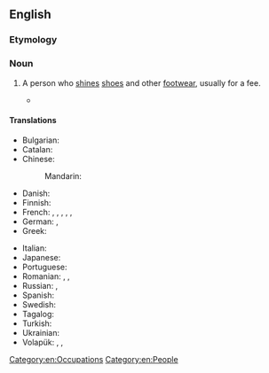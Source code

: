 ==English==

===Etymology===
{{compound|en|shoe|shiner}}

===Noun===
{{en-noun}}

# A person who [[shine]]s [[shoe]]s and other [[footwear]], usually for a fee.
#: {{syn|en|bootblack|shoeblack|shoeshine boy}}
#* {{quote-book|en|title=Amácio Mazzaropi in the Film and Culture of Brazil|author=E. Bueno|year=2012|passage=Finally, with the help of a group of '''shoeshiners''', everything is clarified, the police arrest the criminals; Arlindo is set free.}}

====Translations====
{{trans-top|person who shines shoes}}
* Bulgarian: {{t|bg|ваксаджия|sc=Cyrl}}
* Catalan: {{t|ca|enllustrador de sabates|m}}
* Chinese:
*: Mandarin: {{t|cmn|擦鞋工|tr=cāxiégōng|sc=Hani}}
* Danish: {{t+|da|skopudser|c}}
* Finnish: {{t+|fi|kengänkiillottaja}}
* French: {{t|fr|cireur de chaussures|m}}, {{t|fr|cireuse de chaussures|f}}, {{t|fr|cireur de bottes|m}}, {{t|fr|cireuse de bottes|f}}, {{t+|fr|cireur|m}}, {{t+|fr|cireuse|f}}
* German: {{t+|de|Schuhputzer|m}}, {{t|de|Schuhputzerin|f}}
* Greek: {{t+|el|λούστρος|m}}
{{trans-mid}}
* Italian: {{t+|it|lustrascarpe|m}}
* Japanese: {{t|ja|靴磨き|tr=くつみがき, kutsumigaki|sc=Jpan}}
* Portuguese: {{t+|pt|engraxate|m|f}}
* Romanian: {{t+|ro|lustragiu|m}}, {{t+|ro|văcsuitor|m}}, {{t|ro|văcsuitoare|f}}
* Russian: {{t|ru|чи́стильщик сапо́г|m}}, {{t|ru|чи́стильщик о́буви|m}}
* Spanish: {{t|es|lustrabotas}}
* Swedish: {{t+|sv|skoputsare|c}}
* Tagalog: {{t|tl|limpyabota}}
* Turkish: {{t+|tr|lostracı}}
* Ukrainian: {{t|uk|чисти́льник взуття}}
* Volapük: {{qualifier|♂♀}} {{t|vo|jukilekluinan}}, {{qualifier|♂}} {{t|vo|jukihilekluinan}}, {{qualifier|♀}} {{t|vo|jukijilekluinan}}
{{trans-bottom}}

[[Category:en:Occupations]]
[[Category:en:People]]